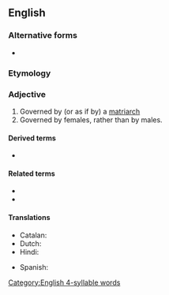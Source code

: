 ==English==

===Alternative forms===
* {{l|en|matriarchial}}

===Etymology===
{{suffix|en|matriarch|al}}

===Adjective===
{{en-adj}}

# Governed by (or as if by) a [[matriarch]]
# Governed by females, rather than by males.

====Derived terms====
* {{l|en|matriarchalism}}

====Related terms====
* {{l|en|matristic}}
* {{l|en|matristics}}

====Translations====
{{trans-top|governed by a matriarch}}
* Catalan: {{t|ca|matriarcal}}
* Dutch: {{t+|nl|matriarchaal}}
* Hindi: {{t|hi|मातृसत्ता|f}}
{{trans-mid}}
* Spanish: {{t+|es|matriarcal}}
{{trans-bottom}}

[[Category:English 4-syllable words]]
